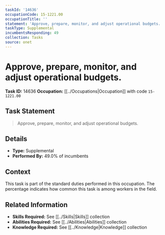 ```yaml
---
taskId: '14636'
occupationCode: 15-1221.00
occupationTitle: ''
statement: 'Approve, prepare, monitor, and adjust operational budgets.'
taskType: Supplemental
incumbentsResponding: 49
collection: Tasks
source: onet
---
```

# Approve, prepare, monitor, and adjust operational budgets.

**Task ID:** 14636
**Occupation:** [[../Occupations|Occupation]] with code `15-1221.00`

## Task Statement

> Approve, prepare, monitor, and adjust operational budgets.

## Details

- **Type:** Supplemental
- **Performed By:** 49.0% of incumbents

## Context

This task is part of the standard duties performed in this occupation. The percentage indicates how common this task is among workers in the field.

## Related Information

- **Skills Required:** See [[../Skills|Skills]] collection
- **Abilities Required:** See [[../Abilities|Abilities]] collection
- **Knowledge Required:** See [[../Knowledge|Knowledge]] collection
